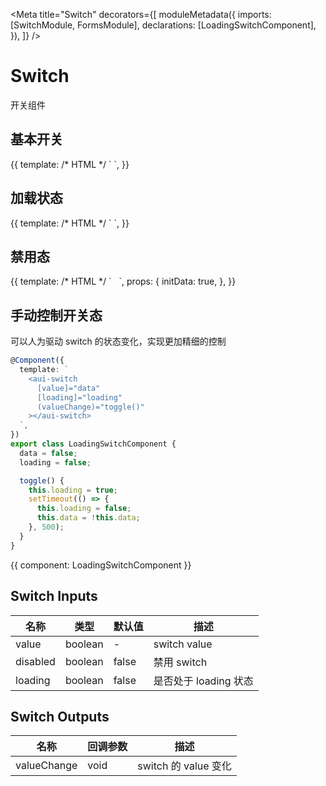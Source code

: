 


<Meta
  title="Switch"
  decorators={[
    moduleMetadata({
      imports: [SwitchModule, FormsModule],
      declarations: [LoadingSwitchComponent],
    }),
  ]}
/>

# Switch

开关组件

## 基本开关

<Preview>
  <Story name="basic" height="60px">
    {{
      template: /* HTML */ ` <aui-switch [(ngModel)]="data"></aui-switch> `,
    }}
  </Story>
</Preview>

## 加载状态

<Preview>
  <Story name="loading" height="60px">
    {{
      template: /* HTML */ `
        <aui-switch [(ngModel)]="data" [loading]="true"></aui-switch>
      `,
    }}
  </Story>
</Preview>

## 禁用态

<Preview>
  <Story name="disabled" height="60px">
    {{
      template: /* HTML */ `
        <aui-switch
          style="margin-right:8px;"
          [(ngModel)]="data"
          [disabled]="true"
        ></aui-switch>
        <aui-switch [(ngModel)]="initData" [disabled]="true"></aui-switch>
      `,
      props: {
        initData: true,
      },
    }}
  </Story>
</Preview>

## 手动控制开关态

可以人为驱动 switch 的状态变化，实现更加精细的控制

```typescript
@Component({
  template: `
    <aui-switch
      [value]="data"
      [loading]="loading"
      (valueChange)="toggle()"
    ></aui-switch>
  `,
})
export class LoadingSwitchComponent {
  data = false;
  loading = false;

  toggle() {
    this.loading = true;
    setTimeout(() => {
      this.loading = false;
      this.data = !this.data;
    }, 500);
  }
}
```

<Story name="manual" height="60px">
  {{ component: LoadingSwitchComponent }}
</Story>

## Switch Inputs

| 名称     | 类型    | 默认值 | 描述                  |
| -------- | ------- | ------ | --------------------- |
| value    | boolean | -      | switch value          |
| disabled | boolean | false  | 禁用 switch           |
| loading  | boolean | false  | 是否处于 loading 状态 |

## Switch Outputs

| 名称        | 回调参数 | 描述                 |
| ----------- | -------- | -------------------- |
| valueChange | void     | switch 的 value 变化 |
